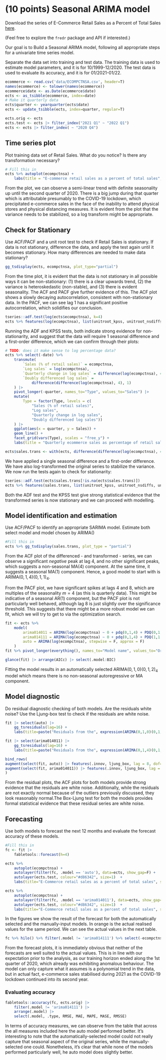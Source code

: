 # (10 points) Seasonal ARIMA model

Download the series of E-Commerce Retail Sales as a Percent of Total Sales [here](https://fred.stlouisfed.org/series/ECOMPCTNSA).

(Feel free to explore the `fredr` package and API if interested.)

Our goal is to Build a Seasonal ARIMA model, following all appropriate steps for a univariate time series model.

Separate the data set into training and test data. The training data is used to estimate model parameters, and it is for 10/1999-12/2020. The test data is used to evaluate its accuracy, and it is for 01/2021-01/22.


```r
ecommerce <- read.csv('data/ECOMPCTNSA.csv', header=T)
names(ecommerce) <- tolower(names(ecommerce))
ecommerce$date <- as.Date(ecommerce$date)
ects <- as_tsibble(ecommerce, index=date)
# Make it quarterly data
ects$quarter <- yearquarter(ects$date)
ects <- update_tsibble(ects, index=quarter, regular=T)
```

```r
ects.orig <- ects
ects.test <- ects |> filter_index("2021 Q1" ~ "2022 Q1")
ects <- ects |> filter_index( ~ "2020 Q4")
```


## Time series plot

Plot training data set of Retail Sales. What do you notice? Is there any transformation necessary?

```r
# Fill this in
ects %>% autoplot(ecompctnsa) +
	labs(title = "E-commerce retail sales as a percent of total sales", subtitle="Quarterly. 1999 Q4 - 2020 Q4", y="Percent")
```

From the plot, we can observe a semi-linear trend with definite seasonality up until the second quarter of 2020. There is a big jump during that quarter which is attributable presumably to the COVID-19 lockdown, which precipitated e-commerce sales in the face of the inability to attend physical stores and physical distancing measures. It is evident from the plot that the variance needs to be stabilized, so a log transform might be appropriate.

## Check for Stationary

Use ACF/PACF and a unit root test to check if Retail Sales is stationary. If data is not stationary, difference the data, and apply the
test again until it becomes stationary. How many differences are needed to make data stationary?

```r
gg_tsdisplay(ects, ecompctnsa, plot_type="partial")
```

From the time plot, it is evident that the data is not stationary in all possible ways it can be non-stationary: (1) there is a clear upwards trend, (2) the variance is heteroskedastic (non-stable), and (3) there is evident seasonality. The ACF and PACF give further evidence of this. The ACF plot shows a slowly decaying autocorrelation, consistent with non-stationary data. In the PACF, we can see lag 1 has a significant positive autocorrelation, which solidifies our conclusion.

```r
tseries::adf.test(log(ects$ecompctnsa), k=4)
ects %>% features(log(ecompctnsa), list(unitroot_kpss, unitroot_nsdiffs, unitroot_ndiffs))
```
Running the ADF and KPSS tests, both indicate strong evidence for non-stationarity, and suggest that the data will require 1 seasonal difference and a first-order difference, which we can confirm through their plots:

```r
# TODO: does it make sense to log percentage data?
ects %>% select(-date) %>%
	transmute(
		`Sales (% of retail sales)` = ecompctnsa,
		`Log sales` = log(ecompctnsa),
		`Quarterly change in log sales` = difference(log(ecompctnsa), 4),
		`Doubly differenced log sales` =
			difference(difference(log(ecompctnsa), 4), 1)
	) |>
	pivot_longer(-quarter, names_to="Type", values_to="Sales") |>
	mutate(
		Type = factor(Type, levels = c(
			"Sales (% of retail sales)",
			"Log sales",
			"Quarterly change in log sales",
			"Doubly differenced log sales"))
	) |>
	ggplot(aes(x = quarter, y = Sales)) +
	geom_line() +
	facet_grid(vars(Type), scales = "free_y") +
	labs(title = "Quarterly ecommerce sales as percentage of retail sales", y = NULL)
```
```r
ects$sales.trans <- with(ects, difference(difference(log(ecompctnsa), 4), 1))
```

We have applied a single seasonal difference and a first-order difference. We have also log-transformed the original series to stabilize the variance. We now run the tests again to check for stationarity:

```r
tseries::adf.test(ects$sales.trans[!is.na(ects$sales.trans)])
ects %>% features(sales.trans, list(unitroot_kpss, unitroot_nsdiffs, unitroot_ndiffs))
```
Both the ADF test and the KPSS test give strong statistical evidence that the transformed series is now stationary and we can proceed with modelling.

## Model identification and estimation

Use ACF/PACF to identify an appropriate SARIMA model. Estimate both select model and model chosen by ARIMA()

```r
#Fill this in
ects %>% gg_tsdisplay(sales.trans, plot_type = "partial")
```

From the ACF plot of the differenced - and transformed - series, we can observe a significant _negative_ peak at lag 4, and no other significant peaks, which suggests a non-seasonal MA(4) component. At the same time, it suggests a seasonal MA(1) component. Hence, a good model to start with is $\text{ARIMA}(0,1,4)(0,1,1)_4$.

From the PACF plot, we have significant spikes at lags 4 and 8, which are multiples of the seasonality $m=4$ (as this is quarterly data). This might be indicative of a seasonal AR(1) component, but the PACF plot is not particularly well behaved, although lag 8 is just slightly over the significance threshold. This suggests that there might be a more robust model we can fit, which we will try to get to via the optimization search.


```r
fit <- ects %>%
	model(
		arima014011 = ARIMA(log(ecompctnsa) ~ 0 + pdq(0,1,4) + PDQ(0,1,1)),
		arima014111 = ARIMA(log(ecompctnsa) ~ 0 + pdq(0,1,4) + PDQ(1,1,1)),
		auto = ARIMA(log(ecompctnsa), stepwise = F, approx = F)
	)
fit %>% pivot_longer(everything(), names_to="Model name", values_to="Orders")
```

```r
glance(fit) |> arrange(AICc) |> select(.model:BIC)
```

Fitting the model results in an automatically selected $\text{ARIMA}(0,1,0)(0,1,2)_4$ model which means there is no non-seasonal autoregressive or MA component.

## Model diagnostic

Do residual diagnostic checking of both models. Are the residuals white noise? Use the Ljung-box test to check if the residuals are white noise.

```r
fit |> select(auto) |>
	gg_tsresiduals(lag=16) +
	labs(title=paste("Residuals from the", expression(ARIMA(0,1,0)(0,1,2)[4]), "model"))
```

```r
fit |> select(arima014011) |>
	gg_tsresiduals(lag=16) +
	labs(title=paste("Residuals from the", expression(ARIMA(0,1,4)(0,1,1)[4]), "model"))
```

```r
bind_rows(
augment(select(fit, auto)) |> features(.innov, ljung_box, lag = 8, dof=2),
augment(select(fit, arima014011)) |> features(.innov, ljung_box, lag = 8, dof=5)
)
```

From the residual plots, the ACF plots for both models provide strong evidence that the residuals are white noise. Additionally, while the residuals are not exactly normal because of the outliers previously discussed, they look reasonably normal.The Box-Ljung test for both the models provides formal statistical evidence that these residual series are white noise.


## Forecasting

Use both models to forecast the next 12 months and evaluate the forecast accuracy of these models.

```r
#Fill this in
fc <- fit |>
	fabletools::forecast(h=4)
```

```r
ects %>%
	autoplot(ecompctnsa) +
	autolayer(filter(fc, .model == 'auto'), data=ects, show_gap=F) +
	autolayer(ects.test, colour="#d86342", size=1)  +
	labs(title="E-Commerce retail sales as a percent of total sales", subtitle="4 period forecast (2021 Q1 - 2021 Q4) from an ARIMA(0,1,0)(0,1,2)[4]", x=NULL, y="Percentage")
```

```r
ects %>%
	autoplot(ecompctnsa) +
	autolayer(filter(fc, .model == 'arima014011'), data=ects, show_gap=F) +
	autolayer(ects.test, colour="#d86342", size=1)  +
	labs(title="E-Commerce retail sales as a percent of total sales", subtitle="4 period forecast (2021 Q1 - 2021 Q4) from an ARIMA(0,1,4)(0,1,1)[4]", x=NULL, y="Percentage")
```
In the figures we show the result of the forecast for both the automatically selected and the manually-input models. In orange is the actual realised values for the same period. We can see the actual values in the next table.

```r
fc %>% hilo() %>% filter(.model != 'arima014111') %>% select(-ecompctnsa)
```

From the forecast plots, it is immediately obvious that neither of the forecasts are well suited to the actual values. This is in line with our expectation prior to the analysis, as our training horizon ended along the 1st quarter of 2020, which already was exhibiting anomalous behaviour. The model can only capture what it assumes is a polynomial trend in the data, but in actual fact, e-commerce sales stabilised during 2021 as the COVID-19 lockdown continued into its second year.

### Evaluating accuracy

```r
fabletools::accuracy(fc, ects.orig) |>
	filter(.model != 'arima014111') |>
	arrange(.model) |>
	select(.model, .type, RMSE, MAE, MAPE, MASE, RMSSE)
```
In terms of accuracy measures, we can observe from the table that across the all measures included here the auto model performed better. It's interesting to note that the automatically-selected model could not really capture that seasonal aspect of the original series, while the manually-selected one could. Nonetheless, it's clear that while none of the models performed particularly well, he auto model does slightly better.
